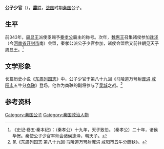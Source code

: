 {{模板:Infobox 先秦人物
|名称=公子少官
|姓=嬴
|氏=
|名=
|字=
|别名=
|别字=
|谥号=
|时代=[[戰國時期|戰國時期]]
|国家=[[秦国|秦国]]
|身份=秦国公子
}}

'''公子少官'''（{{bd|？||？||catIdx=Y}}），[[嬴姓|'''嬴'''姓]]，[[战国|战国]]时期[[秦国|秦国]]公子。

== 生平 ==
前343年，[[周显王|周显王]]派使臣赐予[[秦孝公|秦孝公]]霸主的称号。次年，[[魏惠王|魏惠王]]召集诸侯参加[[逢泽|逢泽]]（今[[河南省|河南省]][[开封市|开封市]]南）会盟，秦孝公派公子少官参加，诸侯会盟后又前往朝见天子周显王。<ref>《史记·卷五·秦本纪》：（秦孝公）十九年，天子致伯。（秦孝公）二十年，诸侯毕贺。秦使公子少官率师会诸侯逢泽，朝天子。</ref>

== 文学形象 ==
长篇历史小说《[[东周列国志|东周列国志]]》中，公子少官于第八十九回《马陵道万弩射[[庞涓|庞涓]] [[咸阳市|咸阳市]]五牛分[[商鞅|商鞅]]》登场，他作为商鞅的副将参与了[[吴城|吴城]]之战。<ref>见《东周列国志·第八十九回·马陵道万弩射庞涓 咸阳市五牛分商鞅》。</ref>

== 参考资料 ==
{{reflist|2}}

[[Category:秦国公子|Category:秦国公子]]
[[Category:秦国政治人物|Category:秦国政治人物]]